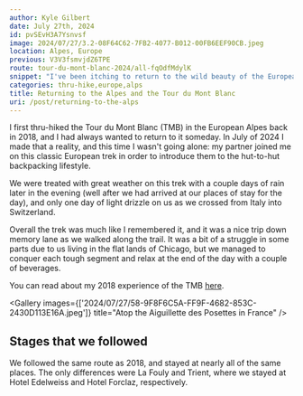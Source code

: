 ```yaml
---
author: Kyle Gilbert
date: July 27th, 2024
id: pvSEvH3A7Ysnvsf
image: 2024/07/27/3.2-08F64C62-7FB2-4077-B012-00FB6EEF90CB.jpeg
location: Alpes, Europe
previous: V3V3fsmvjdZ6TPE
route: tour-du-mont-blanc-2024/all-fqOdfMdylK
snippet: "I've been itching to return to the wild beauty of the European Alps and cross paths once again with an old companion: the epic Tour du Mont Blanc."
categories: thru-hike,europe,alps
title: Returning to the Alpes and the Tour du Mont Blanc
uri: /post/returning-to-the-alps
---
```


I first thru-hiked the Tour du Mont Blanc (TMB) in the European Alpes back in 2018, and I had always wanted to return to it someday. In July of 2024 I made that a reality, and this time I wasn't going alone: my partner joined me on this classic European trek in order to introduce them to the hut-to-hut backpacking lifestyle.

<Stats />

<Route />

We were treated with great weather on this trek with a couple days of rain later 
in the evening (well after we had arrived at our places of stay for the day), 
and only one day of light drizzle on us as we crossed from Italy into Switzerland.

Overall the trek was much like I remembered it, and it was a nice trip down 
memory lane as we walked along the trail. It was a bit of a struggle in some 
parts due to us living in the flat lands of Chicago, but we managed to conquer 
each tough segment and relax at the end of the day with a couple of beverages. 

You can read about my 2018 experience of the TMB [here](/posts/the-tour-du-mont-blanc). 

<Gallery images={['2024/07/27/58-9F8F6C5A-FF9F-4682-853C-2430D113E16A.jpeg']} title="Atop the Aiguillette des Posettes in France" />

## Stages that we followed

We followed the same route as 2018, and stayed at nearly all of the same 
places. The only differences were La Fouly and Trient, where we stayed at 
Hotel Edelweiss and Hotel Forclaz, respectively.

<Stages />
